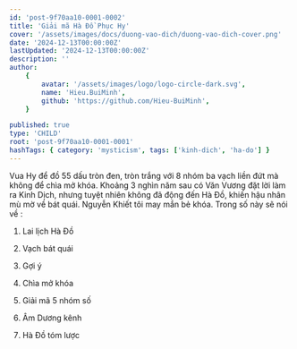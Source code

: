 ```yaml
---
id: 'post-9f70aa10-0001-0002'
title: 'Giải mã Hà Đồ Phục Hy'
cover: '/assets/images/docs/duong-vao-dich/duong-vao-dich-cover.png'
date: '2024-12-13T00:00:00Z'
lastUpdated: '2024-12-13T00:00:00Z'
description: ''
author:
    {
        avatar: '/assets/images/logo/logo-circle-dark.svg',
        name: 'Hieu.BuiMinh',
        github: 'https://github.com/Hieu-BuiMinh',
    }

published: true
type: 'CHILD'
root: 'post-9f70aa10-0001-0001'
hashTags: { category: 'mysticism', tags: ['kinh-dich', 'ha-do'] }
---
```


Vua Hy để đồ 55 dấu tròn đen, tròn trắng với 8 nhóm ba vạch liền đứt mà không để chìa mở khóa. Khoảng 3 nghìn năm sau có Văn Vương đặt lời làm ra Kinh Dịch, nhưng tuyệt nhiên không đã động đến Hà Đồ, khiến hậu nhân mù mờ về bát quái. Nguyễn Khiết tôi may mắn bẻ khóa. Trong số này sẽ nói về :

1. Lai lịch Hà Đồ

2. Vạch bát quái

3. Gợi ý

4. Chìa mở khóa

5. Giải mã 5 nhóm số

6. Âm Dương kênh

7. Hà Đồ tóm lược
